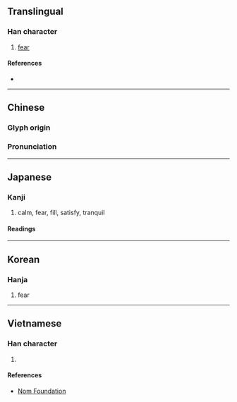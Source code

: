 {{character info/new}}
==Translingual==

===Han character===
{{Han char|rn=61|rad=心|as=09|sn=12|four=94094|canj=PPTD|ids=⿰忄枼}}

# [[fear]]

====References====
* {{Han ref|kx=0392.290|dkj=10861|dj=0728.130|hdz=42326.040|uh=60F5|ud=24821|bh=D944|bd=55620}}

----

==Chinese==
{{zh-forms}}

===Glyph origin===
{{Han etym}}

===Pronunciation===
{{zh-pron
|m=dié
|c=dip6
|mc=y
|oc=y
|cat=
}}

----

==Japanese==

===Kanji===
{{ja-kanji|grade=|rs=心09}}

# calm, fear, fill, satisfy, tranquil

====Readings====
{{ja-readings
|goon=じょう<でふ, きょう<けふ
|kanon=ちょう<てふ, きょう<けふ
|kun=やす-らか
}}

----

==Korean==

===Hanja===
{{ko-hanja|hangeul=접|rv=jeop|mr=chŏp|y=cep}}

# fear

----

==Vietnamese==

===Han character===
{{vi-readings|rs=心09|hanviet=đẹp}}

# {{defn|lang=vi|sort=心09}}

====References====
* [http://nomfoundation.org/common/nom_details.php?codepoint=60f5 Nom Foundation]